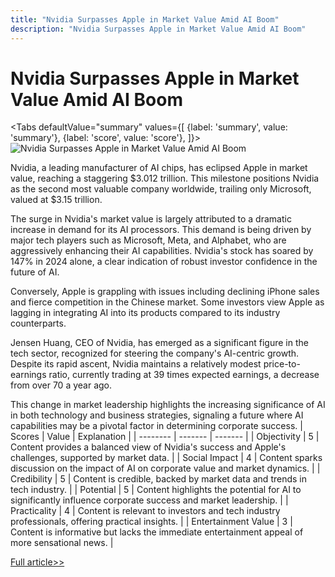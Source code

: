 ```yaml
---
title: "Nvidia Surpasses Apple in Market Value Amid AI Boom"
description: "Nvidia Surpasses Apple in Market Value Amid AI Boom"
---
```



# Nvidia Surpasses Apple in Market Value Amid AI Boom


<Tabs
	defaultValue="summary"
	values={[
	{label: 'summary', value: 'summary'},
	{label: 'score', value: 'score'},
]}>
<TabItem value="summary">
<img
  src="https://image.informedainews.com/2024/06/06/Te-wjk-1717675968-0.jpg"
  alt="Nvidia Surpasses Apple in Market Value Amid AI Boom"
/>



Nvidia, a leading manufacturer of AI chips, has eclipsed Apple in market value, reaching a staggering $3.012 trillion. This milestone positions Nvidia as the second most valuable company worldwide, trailing only Microsoft, valued at $3.15 trillion.

The surge in Nvidia's market value is largely attributed to a dramatic increase in demand for its AI processors. This demand is being driven by major tech players such as Microsoft, Meta, and Alphabet, who are aggressively enhancing their AI capabilities. Nvidia's stock has soared by 147% in 2024 alone, a clear indication of robust investor confidence in the future of AI.

Conversely, Apple is grappling with issues including declining iPhone sales and fierce competition in the Chinese market. Some investors view Apple as lagging in integrating AI into its products compared to its industry counterparts.

Jensen Huang, CEO of Nvidia, has emerged as a significant figure in the tech sector, recognized for steering the company's AI-centric growth. Despite its rapid ascent, Nvidia maintains a relatively modest price-to-earnings ratio, currently trading at 39 times expected earnings, a decrease from over 70 a year ago.

This change in market leadership highlights the increasing significance of AI in both technology and business strategies, signaling a future where AI capabilities may be a pivotal factor in determining corporate success.
</TabItem>
<TabItem value="score">
	| Scores     | Value   | Explanation |
	| -------- | ------- | ------- |
	| Objectivity  | 5    | Content provides a balanced view of Nvidia's success and Apple's challenges, supported by market data.    |
	| Social Impact | 4     | Content sparks discussion on the impact of AI on corporate value and market dynamics.    |
	| Credibility    | 5    | Content is credible, backed by market data and trends in tech industry.    |
	| Potential    | 5    | Content highlights the potential for AI to significantly influence corporate success and market leadership.    |
	| Practicality    | 4    | Content is relevant to investors and tech industry professionals, offering practical insights.    |
	| Entertainment Value    | 3    | Content is informative but lacks the immediate entertainment appeal of more sensational news.    |
</TabItem>
</Tabs>

[Full article>>](https://asia.nikkei.com/Business/Companies/Nvidia-overtakes-Apple-as-No.-2-most-valuable-company)
